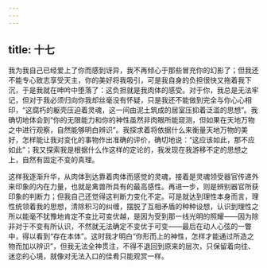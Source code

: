 ```yaml
---
---
---
```

title: 十七
---

我为我自己已经爱上了你而感到讶异，我不再倾心于那些冒充你的幻影了；但我还不能专心致志享受天主，你的美好将我吸引，可是我自身的负担很快又拖着我下沉，于是我就在呻吟中堕落了：这负担就是我肉体的感受。对于你，我总是无法牢记，但对于我必须归向你我却丝毫没有怀疑，只是我还不能做到完全与你心心相印，“这腐朽的躯壳压迫着灵魂，这一间由泥土筑成的居室压抑着泛滥的思想”。我确切地体会到“你的无限能力和你的神性虽然非肉眼所能窥测，但如果在天地万物之中进行观察，自然能够明白辨识”。我探求着将依据什么来衡量天地万物的美好，怎样能让我对变化的事物作出准确的评价，确切地说：“这应该如此，那不应如此”；我又探索我是根据什么作这样的定论的，我发现在我游移不定的思想之上，自然有固定不变的真理。

这样我逐渐升华，从肉体到达靠着肉体而感觉的灵魂，接着是灵魂领受器官传递外来印象的内在力量，也就是禽兽所具有的最高感性。再进一步，则是辨别器官所获印象的判断力；但我自己还觉得这判断力变化不定。可是就达到理性本身而言，理性统领着我的思想，清除积习的纠缠，摆脱了互相矛盾的种种设想，认识到理性之所以能毫不犹豫地肯定不变比可变优越，是因为受到那一线光明的照耀——因为除非对于不变有所认识，不然就无法确定不变优于可变——最后在动人心弦的一瞥中，得以看到“存在本体”。这时我才明白“你形而上的神性，怎样才能通过所造之物而加以辨识”，但我无法全神贯注，不得不退回到原来的层次，只保留着向往、迷恋的心境，就像对无法入口的佳肴只能观赏一样。